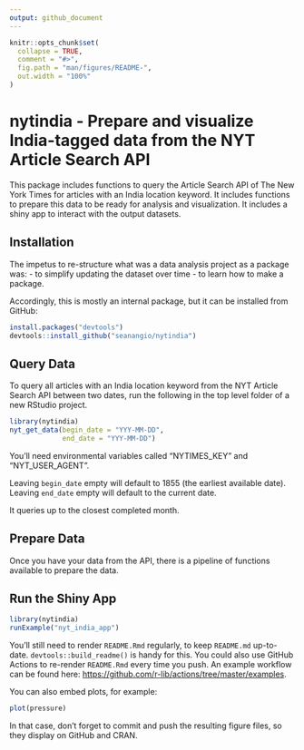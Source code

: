 ```yaml
---
output: github_document
---
```


<!-- README.md is generated from README.Rmd. Please edit that file -->

```r
knitr::opts_chunk$set(
  collapse = TRUE,
  comment = "#>",
  fig.path = "man/figures/README-",
  out.width = "100%"
)
```
# nytindia - Prepare and visualize India-tagged data from the NYT Article Search API

<!-- badges: start -->
<!-- badges: end -->

This package includes functions to query the Article Search API of The New York Times for articles with an India location keyword. It includes functions to prepare this data to be ready for analysis and visualization. It includes a shiny app to interact with the output datasets.

## Installation

The impetus to re-structure what was a data analysis project as a package was: 
- to simplify updating the dataset over time
- to learn how to make a package.

Accordingly, this is mostly an internal package, but it can be installed from GitHub:

``` r
install.packages("devtools")
devtools::install_github("seanangio/nytindia")
```

## Query Data

To query all articles with an India location keyword from the NYT Article Search API between two dates, run the following in the top level folder of a new RStudio project. 

```r
library(nytindia)
nyt_get_data(begin_date = "YYY-MM-DD", 
             end_date = "YYY-MM-DD")
```

You'll need environmental variables called "NYTIMES_KEY" and "NYT_USER_AGENT". 

Leaving `begin_date` empty will default to 1855 (the earliest available date). Leaving `end_date` empty will default to the current date.

It queries up to the closest completed month.

## Prepare Data

Once you have your data from the API, there is a pipeline of functions available to prepare the data.

## Run the Shiny App

```r
library(nytindia)
runExample("nyt_india_app")
```

You'll still need to render `README.Rmd` regularly, to keep `README.md` up-to-date. `devtools::build_readme()` is handy for this. You could also use GitHub Actions to re-render `README.Rmd` every time you push. An example workflow can be found here: <https://github.com/r-lib/actions/tree/master/examples>.

You can also embed plots, for example:

```r
plot(pressure)
```

In that case, don't forget to commit and push the resulting figure files, so they display on GitHub and CRAN.
